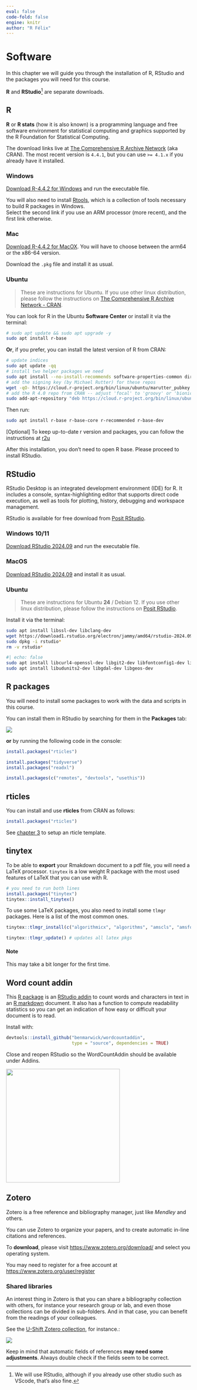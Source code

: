 ```yaml
---
eval: false
code-fold: false
engine: knitr
author: "R Félix"
---
```


# Software

In this chapter we will guide you through the installation of R, RStudio and the packages you will need for this course.

**R** and **RStudio**[^1] are separate downloads.

[^1]: We will use RStudio, although if you already use other studio such as VScode, that's also fine.

## R

**R** or **R stats** (how it is also known) is a programming language and free software environment for statistical computing and graphics supported by the R Foundation for Statistical Computing.

The download links live at [The Comprehensive R Archive Network](https://cran.r-project.org/) (aka CRAN).
The most recent version is `4.4.1`, but you can use `>= 4.1.x` if you already have it installed.

:::: {.panel-tabset .nav-pills}
### Windows

[Download R-4.4.2 for Windows](https://cran.r-project.org/bin/windows/base/R-4.4.2-win.exe) and run the executable file.

::: {.callout-important icon="false"}
You will also need to install [Rtools](https://cran.r-project.org/bin/windows/Rtools/rtools44/rtools.html), which is a collection of tools necessary to build R packages in Windows.\
Select the second link if you use an ARM processor (more recent), and the first link otherwise.
:::

### Mac

[Download R-4.4.2 for MacOX](https://cran.r-project.org/bin/macosx/).
You will have to choose between the arm64 or the x86-64 version.

Download the `.pkg` file and install it as usual.

### Ubuntu

> These are instructions for Ubuntu.
> If you use other linux distribution, please follow the instructions on [The Comprehensive R Archive Network - CRAN](https://cran.r-project.org/bin/linux/).

You can look for R in the Ubuntu **Software Center** or install it via the terminal:

```bash
# sudo apt update && sudo apt upgrade -y
sudo apt install r-base
```

**Or**, if you prefer, you can install the latest version of R from CRAN:

```bash
# update indices
sudo apt update -qq
# install two helper packages we need
sudo apt install --no-install-recommends software-properties-common dirmngr
# add the signing key (by Michael Rutter) for these repos
wget -qO- https://cloud.r-project.org/bin/linux/ubuntu/marutter_pubkey.asc | sudo tee -a /etc/apt/trusted.gpg.d/cran_ubuntu_key.asc
# add the R 4.0 repo from CRAN -- adjust 'focal' to 'groovy' or 'bionic' as needed
sudo add-apt-repository "deb https://cloud.r-project.org/bin/linux/ubuntu $(lsb_release -cs)-cran40/"
```

Then run:

```bash
sudo apt install r-base r-base-core r-recommended r-base-dev
```

\[Optional\] To keep up-to-date r version and packages, you can follow the instructions at [r2u](https://eddelbuettel.github.io/r2u/)
::::

After this installation, you don't need to open R base.
Please proceed to install RStudio.

## RStudio

RStudio Desktop is an integrated development environment (IDE) for R.
It includes a console, syntax-highlighting editor that supports direct code execution, as well as tools for plotting, history, debugging and workspace management.

RStudio is available for free download from [Posit RStudio](https://posit.co/download/rstudio-desktop/).

::: {.panel-tabset .nav-pills}
### Windows 10/11

[Download RStudio 2024.09](https://download1.rstudio.org/electron/windows/RStudio-2024.09.1-394.exe) and run the executable file.

### MacOS

[Download RStudio 2024.09](https://download1.rstudio.org/electron/macos/RStudio-2024.09.1-394.dmg) and install it as usual.

### Ubuntu

> These are instructions for Ubuntu **24** / Debian 12.
> If you use other linux distribution, please follow the instructions on [Posit RStudio](https://posit.co/download/rstudio-desktop/).

Install it via the terminal:

```bash
sudo apt install libssl-dev libclang-dev
wget https://download1.rstudio.org/electron/jammy/amd64/rstudio-2024.09.1-394-amd64.deb
sudo dpkg -i rstudio*
rm -v rstudio*
```

```bash
#| echo: false
sudo apt install libcurl4-openssl-dev libgit2-dev libfontconfig1-dev libxml2-dev libharfbuzz-dev libfribidi-dev libfreetype6-dev libpng-dev libtiff5-dev libjpeg-dev
sudo apt install libudunits2-dev libgdal-dev libgeos-dev
```
:::

## R packages

You will need to install some packages to work with the data and scripts in this course.

You can install them in RStudio by searching for them in the **Packages** tab:

![](images/clipboard-812808100.png)

**or** by running the following code in the console:

```r
install.packages("rticles")

install.packages("tidyverse")
install.packages("readxl")

install.packages(c("remotes", "devtools", "usethis"))
```

## rticles

You can install and use **rticles** from CRAN as follows:

```r
install.packages("rticles")
```

See [chapter 3](startup.qmd) to setup an rticle template.

## tinytex

To be able to **export** your Rmakdown document to a pdf file, you will need a LaTeX processor.
`tinytex` is a low weight R package with the most used features of LaTeX that you can use with R.

```r
# you need to run both lines
install.packages("tinytex")
tinytex::install_tinytex()
```

To use some LaTeX packages, you also need to install some `tlmgr` packages.
Here is a list of the most common ones.

```r
tinytex::tlmgr_install(c("algorithmicx", "algorithms", "amscls", "amsfonts", "amsmath", "apacite", "appendix", "atbegshi", "atveryend", "auxhook", "babel", "bibtex", "bigintcalc", "bitset", "booktabs", "cm", "colortbl", "ctablestack", "dehyph", "dvipdfmx", "dvips", "ec", "epstopdf-pkg", "etex", "etexcmds", "etoolbox", "euenc", "everyshi", "fancyvrb", "filehook", "firstaid", "float", "fontspec", "framed", "geometry", "gettitlestring", "glyphlist", "graphics", "graphics-cfg", "graphics-def", "helvetic", "hycolor", "hyperref", "hyph-utf8", "hyphen-base", "iftex", "inconsolata", "infwarerr", "intcalc", "jknapltx", "knuth-lib", "kpathsea", "kvdefinekeys", "kvoptions", "kvsetkeys", "l3backend", "l3kernel", "l3packages", "latex", "latex-amsmath-dev", "latex-bin", "latex-fonts", "latex-tools-dev", "latexconfig", "latexmk", "letltxmacro", "listings", "lm", "lm-math", "ltxcmds", "lua-alt-getopt", "lua-uni-algos", "luahbtex", "lualatex-math", "lualibs", "luaotfload", "luatex", "luatexbase", "makecell", "mdwtools", "metafont", "mfware", "modes", "multirow", "natbib", "ncctools", "pdfescape", "pdflscape", "pdftex", "pdftexcmds", "plain", "psnfss", "refcount", "rerunfilecheck", "rsfs", "scheme-infraonly", "selnolig", "setspace", "siunitx", "stringenc", "sttools", "symbol", "tex", "tex-ini-files", "texlive-scripts", "texlive.infra", "threeparttable", "threeparttablex", "times", "tipa", "tools", "trimspaces", "ulem", "unicode-data", "unicode-math", "uniquecounter", "url", "varwidth", "vruler", "wrapfig", "xcolor", "xetex", "xetexconfig", "xkeyval", "xunicode", "zapfding"))

tinytex::tlmgr_update() # updates all latex pkgs
```

::: {.callout-note appearance="simple"}
#### Note

This may take a bit longer for the first time.
:::

## Word count addin

This [R package](https://github.com/benmarwick/wordcountaddin) is an [RStudio addin](https://rstudio.github.io/rstudioaddins/) to count words and characters in text in an [R markdown](http://rmarkdown.rstudio.com/) document.
It also has a function to compute readability statistics so you can get an indication of how easy or difficult your document is to read.

Install with:

```r
devtools::install_github("benmarwick/wordcountaddin",
                         type = "source", dependencies = TRUE)
```

Close and reopen RStudio so the WordCountAddin should be available under Addins.

![](images/clipboard-2078864264.png){width="310"}

## Zotero

Zotero is a free reference and bibliography manager, just like *Mendley* and others.

You can use Zotero to organize your papers, and to create automatic in-line citations and references.

To **download**, please visit <https://www.zotero.org/download/> and select you operating system.

You may need to register for a free account at <https://www.zotero.org/user/register>

### Shared libraries

An interest thing in Zotero is that you can share a bibliography collection with others, for instance your research group or lab, and even those collections can be divided in sub-folders.
And in that case, you can benefit from the readings of your colleagues.

See the [U-Shift Zotero collection](https://www.zotero.org/groups/4625639/u-shift/library), for instance.:

[![](images/clipboard-4116483569.png)](https://www.zotero.org/groups/4625639/u-shift/library)

::: {.callout-note appearance="simple"}
Keep in mind that automatic fields of references **may need some adjustments**.
Always double check if the fields seem to be correct.
:::

